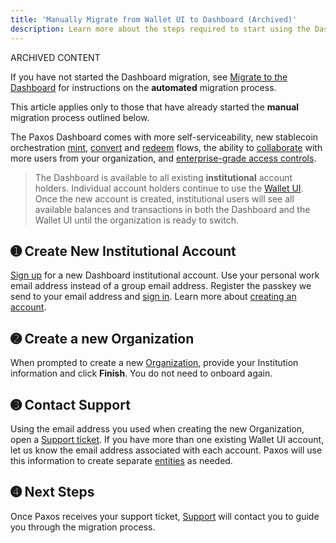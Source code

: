 ```yaml
---
title: 'Manually Migrate from Wallet UI to Dashboard (Archived)'
description: Learn more about the steps required to start using the Dashboard.
---
```



<Warning>

 ARCHIVED CONTENT

If you have not started the Dashboard migration, see [Migrate to the Dashboard](/guides/dashboard/migrate-to-dashboard) for instructions on the **automated** migration process.

This article applies only to those that have already started the **manual** migration process outlined below.

</Warning>

The Paxos Dashboard comes with more self-serviceability, new stablecoin orchestration [mint](/guides/dashboard/mint), [convert](/guides/dashboard/convert) and [redeem](/guides/dashboard/redeem) flows, the ability to [collaborate](/guides/dashboard/admin/team) with more users from your organization, and [enterprise-grade access controls](/guides/dashboard/admin/team). 

> The Dashboard is available to all existing **institutional** account holders. Individual account holders continue to use the [Wallet UI](https://account.paxos.com/).
> Once the new account is created, institutional users will see all available balances and transactions in both the Dashboard and the Wallet UI until the organization is ready to switch.

## ➊ Create New Institutional Account

[Sign up](https://dashboard.paxos.com/) for a new Dashboard institutional account.
Use your personal work email address instead of a group email address.
Register the passkey we send to your email address and [sign in](https://dashboard.paxos.com/).
Learn more about [creating an account](/guides/dashboard/account).

<PasskeyNote />

## ➋ Create a new Organization

When prompted to create a new [Organization](/guides/dashboard/organization/#organization), provide your Institution information and click **Finish**.
You do not need to onboard again.

## ➌ Contact Support

Using the email address you used when creating the new Organization, open a [Support ticket](https://support.paxos.com/).
If you have more than one existing Wallet UI account, let us know the email address associated with each account.
Paxos will use this information to create separate [entities](/guides/dashboard/organization/#entity) as needed.

## ➍ Next Steps

Once Paxos receives your support ticket, [Support](https://support.paxos.com/hc/en-us) will contact you to guide you through the migration process.
